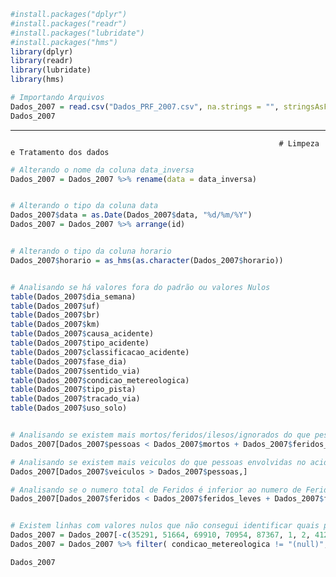 ```r
#install.packages("dplyr")
#install.packages("readr")
#install.packages("lubridate")
#install.packages("hms")
library(dplyr)
library(readr)
library(lubridate)
library(hms)

```

```r
# Importando Arquivos
Dados_2007 = read.csv("Dados_PRF_2007.csv", na.strings = "", stringsAsFactors = T, encoding = "latin1", sep = ";")
Dados_2007
```

---------------------------------------------------------------------------------------------------------------------------------------------------------------------
                                                                # Limpeza e Tratamento dos dados
```r

# Alterando o nome da coluna data_inversa
Dados_2007 = Dados_2007 %>% rename(data = data_inversa)


# Alterando o tipo da coluna data
Dados_2007$data = as.Date(Dados_2007$data, "%d/%m/%Y")
Dados_2007 = Dados_2007 %>% arrange(id)


# Alterando o tipo da coluna horario
Dados_2007$horario = as_hms(as.character(Dados_2007$horario))


# Analisando se há valores fora do padrão ou valores Nulos
table(Dados_2007$dia_semana)
table(Dados_2007$uf)
table(Dados_2007$br)
table(Dados_2007$km)
table(Dados_2007$causa_acidente)
table(Dados_2007$tipo_acidente)
table(Dados_2007$classificacao_acidente)
table(Dados_2007$fase_dia)
table(Dados_2007$sentido_via)
table(Dados_2007$condicao_metereologica)
table(Dados_2007$tipo_pista)
table(Dados_2007$tracado_via)
table(Dados_2007$uso_solo)


# Analisando se existem mais mortos/feridos/ilesos/ignorados do que pessoas envolvidas no acidente
Dados_2007[Dados_2007$pessoas < Dados_2007$mortos + Dados_2007$feridos_leves + Dados_2007$feridos_graves + Dados_2007$ilesos + Dados_2007$ignorados,]

# Analisando se existem mais veiculos do que pessoas envolvidas no acidente
Dados_2007[Dados_2007$veiculos > Dados_2007$pessoas,]

# Analisando se o numero total de Feridos é inferior ao numero de Feridos Leves + Feridos Graves
Dados_2007[Dados_2007$feridos < Dados_2007$feridos_leves + Dados_2007$feridos_graves,]


# Existem linhas com valores nulos que não consegui identificar quais poderiam ser, por isso optei por removelas do DataFrame, pois acredito que não irá afetar na análise
Dados_2007 = Dados_2007[-c(35291, 51664, 69910, 70954, 87367, 1, 2, 41260, 46403, 86385),]
Dados_2007 = Dados_2007 %>% filter( condicao_metereologica != "(null)", classificacao_acidente != "(null)") 

Dados_2007
```

```r

```
                             
                             